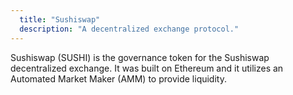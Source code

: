 ```yaml
---
  title: "Sushiswap"
  description: "A decentralized exchange protocol."
---
```


Sushiswap (SUSHI) is the governance token for the Sushiswap decentralized exchange. It was built on Ethereum and it utilizes an Automated Market Maker (AMM) to provide liquidity.
